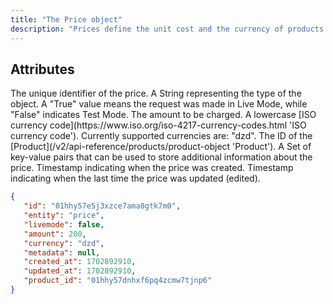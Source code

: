 ```yaml
---
title: "The Price object"
description: "Prices define the unit cost and the currency of products. A product can have multiple prices."
---
```


## Attributes

<ResponseField name="id" type="string">
   The unique identifier of the price.
</ResponseField>

<ResponseField name="entity" type="string">
   A String representing the type of the object.
</ResponseField>

<ResponseField name="livemode" type="boolean">
   A "True" value means the request was made in Live Mode, while "False"
   indicates Test Mode.
</ResponseField>

<ResponseField name="amount" type="integer">
   The amount to be charged.
</ResponseField>

<ResponseField name="currency" type="string">
   A lowercase [ISO currency
   code](https://www.iso.org/iso-4217-currency-codes.html 'ISO currency code').
   Currently supported currencies are: "dzd".
</ResponseField>

<ResponseField name="product_id " type="string">
   The ID of the [Product](/v2/api-reference/products/product-object 'Product').
</ResponseField>

<ResponseField name="metadata" type="dictionary">
   A Set of key-value pairs that can be used to store additional information
   about the price.
</ResponseField>

<ResponseField name="created_at" type="timestamp">
   Timestamp indicating when the price was created.
</ResponseField>

<ResponseField name="updated_at" type="timestamp">
   Timestamp indicating when the last time the price was updated (edited).
</ResponseField>

<ResponseExample>

```json The Price Object
{
   "id": "01hhy57e5j3xzce7ama8gtk7m0",
   "entity": "price",
   "livemode": false,
   "amount": 200,
   "currency": "dzd",
   "metadata": null,
   "created_at": 1702892910,
   "updated_at": 1702892910,
   "product_id": "01hhy57dnhxf6pq4zcmw7tjnp6"
}
```

</ResponseExample>
